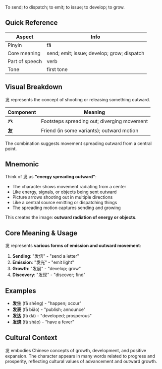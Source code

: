 To send; to dispatch; to emit; to issue; to develop; to grow.

## Quick Reference

| Aspect         | Info                                       |
| -------------- | ------------------------------------------ |
| Pinyin         | fā                                         |
| Core meaning   | send; emit; issue; develop; grow; dispatch |
| Part of speech | verb                                       |
| Tone           | first tone                                 |

## Visual Breakdown

发 represents the concept of shooting or releasing something outward.

| Component | Meaning                                     |
| --------- | ------------------------------------------- |
| **癶**    | Footsteps spreading out; diverging movement |
| **友**    | Friend (in some variants); outward motion   |

The combination suggests movement spreading outward from a central point.

## Mnemonic

Think of 发 as **"energy spreading outward"**:

- The character shows movement radiating from a center
- Like energy, signals, or objects being sent outward
- Picture arrows shooting out in multiple directions
- Like a central source emitting or dispatching things
- The spreading motion captures sending and growing

This creates the image: **outward radiation of energy or objects**.

## Core Meaning & Usage

发 represents **various forms of emission and outward movement**:

1. **Sending**: "发信" - "send a letter"
2. **Emission**: "发光" - "emit light"
3. **Growth**: "发展" - "develop; grow"
4. **Discovery**: "发现" - "discover; find"

## Examples

- **发生** (fā shēng) - "happen; occur"
- **发表** (fā biǎo) - "publish; announce"
- **发达** (fā dá) - "developed; prosperous"
- **发烧** (fā shāo) - "have a fever"

## Cultural Context

发 embodies Chinese concepts of growth, development, and positive expansion. The character appears
in many words related to progress and prosperity, reflecting cultural values of advancement and
outward growth.
